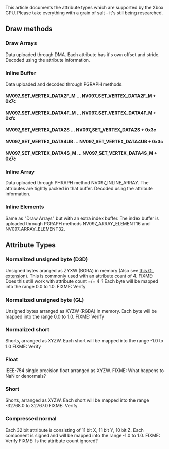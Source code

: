 This article documents the attribute types which are supported by the Xbox GPU.
Please take everything with a grain of salt - it's still being researched.

== Draw methods ==

=== Draw Arrays ===

Data uploaded through DMA.
Each attribute has it's own offset and stride.
Decoded using the attribute information.

=== Inline Buffer ===

Data uploaded and decoded through PGRAPH methods.

==== NV097_SET_VERTEX_DATA2F_M ... NV097_SET_VERTEX_DATA2F_M + 0x7c ====
==== NV097_SET_VERTEX_DATA4F_M ... NV097_SET_VERTEX_DATA4F_M + 0xfc ====
==== NV097_SET_VERTEX_DATA2S ... NV097_SET_VERTEX_DATA2S + 0x3c ====
==== NV097_SET_VERTEX_DATA4UB ... NV097_SET_VERTEX_DATA4UB + 0x3c ====
==== NV097_SET_VERTEX_DATA4S_M ... NV097_SET_VERTEX_DATA4S_M + 0x7c ====

=== Inline Array ===

Data uploaded through PHRAPH method NV097_INLINE_ARRAY.
The attributes are tightly packed in that buffer.
Decoded using the attribute information.

=== Inline Elements ===

Same as "Draw Arrays" but with an extra index buffer.
The index buffer is uploaded through PGRAPH methods NV097_ARRAY_ELEMENT16 and NV097_ARRAY_ELEMENT32.

== Attribute Types ==

=== Normalized unsigned byte (D3D) === 

Unsigned bytes aranged as ZYXW (BGRA) in memory (Also see [http://www.opengl.org/registry/specs/ARB/vertex_array_bgra.txt this GL extension]).
This is commonly used with an attribute count of 4.
FIXME: Does this still work with attribute count =/= 4 ?
Each byte will be mapped into the range 0.0 to 1.0.
FIXME: Verify

=== Normalized unsigned byte (GL) ===

Unsigned bytes arranged as XYZW (RGBA) in memory.
Each byte will be mapped into the range 0.0 to 1.0.
FIXME: Verify

=== Normalized short ===

Shorts, arranged as XYZW.
Each short will be mapped into the range -1.0 to 1.0
FIXME: Verify

=== Float ===

IEEE-754 single precision float arranged as XYZW.
FIXME: What happens to NaN or denormals?

=== Short ===

Shorts, arranged as XYZW.
Each short will be mapped into the range -32768.0 to 32767.0
FIXME: Verify

=== Compressed normal ===

Each 32 bit attribute is consisting of 11 bit X, 11 bit Y, 10 bit Z.
Each component is signed and will be mapped into the range -1.0 to 1.0.
FIXME: Verify
FIXME: Is the attribute count ignored?
